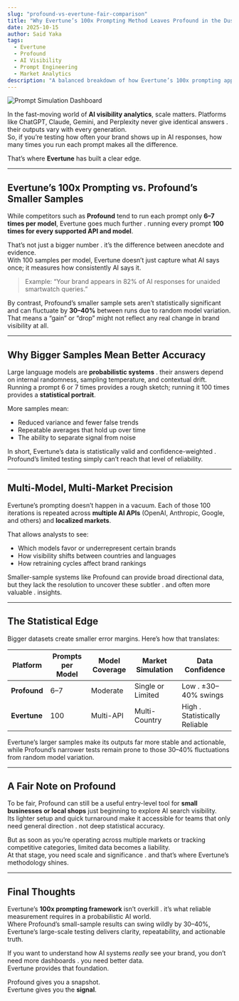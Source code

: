 ```yaml
---
slug: "profound-vs-evertune-fair-comparison"
title: "Why Evertune’s 100x Prompting Method Leaves Profound in the Dust"
date: 2025-10-15
author: Said Yaka
tags:
  - Evertune
  - Profound
  - AI Visibility
  - Prompt Engineering
  - Market Analytics
description: "A balanced breakdown of how Evertune’s 100x prompting approach delivers more accurate AI visibility data than Profound’s limited small-sample testing . and why scale, model coverage, and market reach matter for brand analytics."
---
```


![Prompt Simulation Dashboard](/images/evertune-responses.png)

In the fast-moving world of **AI visibility analytics**, scale matters. Platforms like ChatGPT, Claude, Gemini, and Perplexity never give identical answers . their outputs vary with every generation.  
So, if you’re testing how often your brand shows up in AI responses, how many times you run each prompt makes all the difference.

That’s where **Evertune** has built a clear edge.

---

## Evertune’s 100x Prompting vs. Profound’s Smaller Samples

While competitors such as **Profound** tend to run each prompt only **6–7 times per model**, Evertune goes much further . running every prompt **100 times for every supported API and model**.  

That’s not just a bigger number . it’s the difference between anecdote and evidence.  
With 100 samples per model, Evertune doesn’t just capture what AI says once; it measures how consistently AI says it.

> Example: “Your brand appears in 82% of AI responses for unaided smartwatch queries.”

By contrast, Profound’s smaller sample sets aren’t statistically significant and can fluctuate by **30–40%** between runs due to random model variation. That means a “gain” or “drop” might not reflect any real change in brand visibility at all.

---

## Why Bigger Samples Mean Better Accuracy

Large language models are **probabilistic systems** . their answers depend on internal randomness, sampling temperature, and contextual drift.  
Running a prompt 6 or 7 times provides a rough sketch; running it 100 times provides a **statistical portrait**.

More samples mean:
- Reduced variance and fewer false trends  
- Repeatable averages that hold up over time  
- The ability to separate signal from noise  

In short, Evertune’s data is statistically valid and confidence-weighted . Profound’s limited testing simply can’t reach that level of reliability.

---

## Multi-Model, Multi-Market Precision

Evertune’s prompting doesn’t happen in a vacuum. Each of those 100 iterations is repeated across **multiple AI APIs** (OpenAI, Anthropic, Google, and others) and **localized markets**.  

That allows analysts to see:  
- Which models favor or underrepresent certain brands  
- How visibility shifts between countries and languages  
- How retraining cycles affect brand rankings  

Smaller-sample systems like Profound can provide broad directional data, but they lack the resolution to uncover these subtler . and often more valuable . insights.

---

## The Statistical Edge

Bigger datasets create smaller error margins. Here’s how that translates:

| Platform | Prompts per Model | Model Coverage | Market Simulation | Data Confidence |
|-----------|------------------|----------------|------------------|-----------------|
| **Profound** | 6–7 | Moderate | Single or Limited | Low . ±30–40% swings |
| **Evertune** | 100 | Multi-API | Multi-Country | High . Statistically Reliable |

Evertune’s larger samples make its outputs far more stable and actionable, while Profound’s narrower tests remain prone to those 30–40% fluctuations from random model variation.

---

## A Fair Note on Profound

To be fair, Profound can still be a useful entry-level tool for **small businesses or local shops** just beginning to explore AI search visibility.  
Its lighter setup and quick turnaround make it accessible for teams that only need general direction . not deep statistical accuracy.  

But as soon as you’re operating across multiple markets or tracking competitive categories, limited data becomes a liability.  
At that stage, you need scale and significance . and that’s where Evertune’s methodology shines.

---

## Final Thoughts

Evertune’s **100x prompting framework** isn’t overkill . it’s what reliable measurement requires in a probabilistic AI world.  
Where Profound’s small-sample results can swing wildly by 30–40%, Evertune’s large-scale testing delivers clarity, repeatability, and actionable truth.

If you want to understand how AI systems *really* see your brand, you don’t need more dashboards . you need better data.  
Evertune provides that foundation.

Profound gives you a snapshot.  
Evertune gives you the **signal**.

